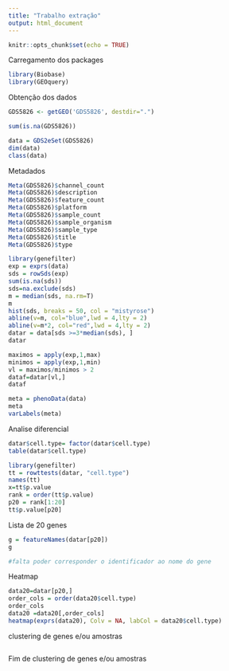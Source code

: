 ---
title: "Trabalho extração"
output: html_document
---

```{r setup, include=FALSE}
knitr::opts_chunk$set(echo = TRUE)
```

Carregamento dos packages

```{r}
library(Biobase)
library(GEOquery)
```

Obtenção dos dados

```{r}
GDS5826 <- getGEO('GDS5826', destdir=".")

```


```{r}
sum(is.na(GDS5826))

data = GDS2eSet(GDS5826)
dim(data)
class(data)
```
Metadados
```{r}
Meta(GDS5826)$channel_count
Meta(GDS5826)$description
Meta(GDS5826)$feature_count
Meta(GDS5826)$platform
Meta(GDS5826)$sample_count
Meta(GDS5826)$sample_organism
Meta(GDS5826)$sample_type
Meta(GDS5826)$title
Meta(GDS5826)$type
```



```{r}
library(genefilter)
exp = exprs(data)
sds = rowSds(exp)
sum(is.na(sds))
sds=na.exclude(sds)
m = median(sds, na.rm=T)
m
hist(sds, breaks = 50, col = "mistyrose")
abline(v=m, col="blue",lwd = 4,lty = 2)
abline(v=m*2, col="red",lwd = 4,lty = 2)
datar = data[sds >=3*median(sds), ]
datar

```




```{r}
maximos = apply(exp,1,max)
minimos = apply(exp,1,min)
vl = maximos/minimos > 2
dataf=datar[vl,]
dataf

```



```{r}
meta = phenoData(data)
meta
varLabels(meta)
```


Analise diferencial
```{r}

datar$cell.type= factor(datar$cell.type)
table(datar$cell.type)

library(genefilter)
tt = rowttests(datar, "cell.type")
names(tt)
x=tt$p.value
rank = order(tt$p.value)
p20 = rank[1:20]
tt$p.value[p20]
```
Lista de 20 genes

```{r}
g = featureNames(datar[p20])
g

#falta poder corresponder o identificador ao nome do gene 
```

Heatmap


```{r}
data20=datar[p20,]
order_cols = order(data20$cell.type)
order_cols
data20 =data20[,order_cols]
heatmap(exprs(data20), Colv = NA, labCol = data20$cell.type)

```







####### clustering de genes e/ou amostras #######
```{r}



```

####### Fim de clustering de genes e/ou amostras #######

